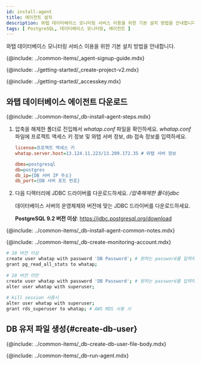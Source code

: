 ```yaml
---
id: install-agent
title: 에이전트 설치
description: 와탭 데이터베이스 모니터링 서비스 이용을 위한 기본 설치 방법을 안내합니다.
tags: [ PostgreSQL, 데이터베이스 모니터링, 에이전트 ]
---
```



와탭 데이터베이스 모니터링 서비스 이용을 위한 기본 설치 방법을 안내합니다.

{@include: ../common-items/_agent-signup-guide.mdx} 

<Youtube ko='RhU3f3d7k1A' en='wQbXDKNdDfA' ja='wQbXDKNdDfA' />

{@include: ../getting-started/_create-project-v2.mdx}

{@include: ../getting-started/_accesskey.mdx} 

## 와탭 데이터베이스 에이전트 다운로드

{@include: ../common-items/_db-install-agent-steps.mdx} 

1. 압축을 해제한 폴더로 진입해서 *whatap.conf* 파일을 확인하세요. *whatap.conf* 파일에 프로젝트 액세스 키 정보 및 와탭 서버 정보, db 접속 정보를 입력하세요.

    ```ini title='whatap.conf'
    license=프로젝트 액세스 키
    whatap.server.host=13.124.11.223/13.209.172.35 # 와탭 서버 정보

    dbms=postgresql
    db=postgres
    db_ip={DB 서버 IP 주소}
    db_port={DB 서버 포트 번호} 
    ```

1. 다음 디렉터리에 JDBC 드라이버를 다운로드하세요. */압축해제한 폴더/jdbc*

    데이터베이스 서버의 운영체제와 버전에 맞는 JDBC 드라이버를 다운로드하세요. 
    
    **PostgreSQL 9.2 버전 이상**: https://jdbc.postgresql.org/download

<!-- 공통 Notes -->
{@include: ../common-items/_db-install-agent-common-notes.mdx}

<!-- 모니터링용 계정 생성 -->
{@include: ../common-items/_db-create-monitoring-account.mdx} 

<!-- PostgreSQL-->
```bash showLineNumbers
# 10 버전 이상
create user whatap with password 'DB Password'; # 원하는 password를 입력하세요.
grant pg_read_all_stats to whatap;
 
# 10 버전 미만
create user whatap with password 'DB Password'; # 원하는 password를 입력하세요.
alter user whatap with superuser;
 
# kill session 사용시
alter user whatap with superuser;
grant rds_superuser to whatap; # AWS RDS 사용 시
```

## DB 유저 파일 생성{#create-db-user}

<DBuserDesc name='default'/>

{@include: ../common-items/_db-create-db-user-file-body.mdx} 


<!--## 에이전트 실행-->
{@include: ../common-items/_db-run-agent.mdx} 